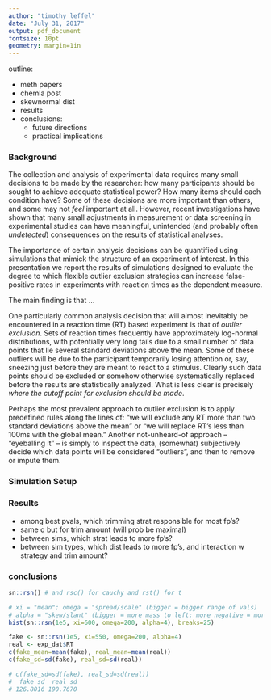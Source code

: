 ```yaml
---
author: "timothy leffel"
date: "July 31, 2017"
output: pdf_document
fontsize: 10pt
geometry: margin=1in
---
```


\thispagestyle{empty}

outline: 

- meth papers
- chemla post
- skewnormal dist
- results
- conclusions: 
    - future directions
    - practical implications

\newpage

### Background

The collection and analysis of experimental data requires many small decisions to be made by the researcher: how many participants should be sought to achieve adequate statistical power? How many items should each condition have? Some of these decisions are more important than others, and some may not *feel* important at all. However, recent investigations have shown that many small adjustments in measurement or data screening in experimental studies can have meaningful, unintended (and probably often *undetected*) consequences on the results of statistical analyses. 

The importance of certain analysis decisions can be quantified using simulations that mimick the structure of an experiment of interest. In this presentation we report the results of simulations designed to evaluate the degree to which flexible outlier exclusion strategies can increase false-positive rates in experiments with reaction times as the dependent measure. 

The main finding is that ...


One particularly common analysis decision that will almost inevitably be encountered in a reaction time (RT) based experiment is that of *outlier exclusion*. Sets of reaction times frequently have approximately log-normal distributions, with potentially very long tails due to a small number of data points that lie several standard deviations above the mean. Some of these outliers will be due to the participant temporarily losing attention or, say, sneezing just before they are meant to react to a stimulus. Clearly such data points should be excluded or somehow otherwise systematically replaced before the results are statistically analyzed. What is less clear is precisely *where the cutoff point for exclusion should be made*. 

Perhaps the most prevalent approach to outlier exclusion is to apply predefined rules along the lines of: "we will exclude any RT more than two standard deviations above the mean" or "we will replace RT's less than 100ms with the global mean." Another not-unheard-of approach -- "eyeballing it" -- is simply to inspect the data, (somewhat) subjectively decide which data points will be considered "outliers", and then to remove or impute them. 


### Simulation Setup 




### Results 

- among best pvals, which trimming strat responsible for most fp's?
- same q but for trim amount (will prob be maximal)
- between sims, which strat leads to more fp's?
- between sim types, which dist leads to more fp's, and interaction w strategy and trim amount?


### conclusions 



<!-- SCRATCH AREA AND SCRATCH CHUNK -->
<!--  
  - ...
  - ...
-->
```r
sn::rsn() # and rsc() for cauchy and rst() for t

# xi = "mean"; omega = "spread/scale" (bigger = bigger range of vals) 
# alpha = "skew/slant" (bigger = more mass to left; more negative = more right)
hist(sn::rsn(1e5, xi=600, omega=200, alpha=4), breaks=25)

fake <- sn::rsn(1e5, xi=550, omega=200, alpha=4)
real <- exp_dat$RT
c(fake_mean=mean(fake), real_mean=mean(real))
c(fake_sd=sd(fake), real_sd=sd(real))

# c(fake_sd=sd(fake), real_sd=sd(real))
#  fake_sd  real_sd 
# 126.8016 190.7670 

```





<!-- To the extent that the impact of seemingly minor analysis decisions can be measured, it is worth doing so -- if for no other reason than sleeping easier at night.  -->

<!-- There is an increasing pressure to conform to... at the same time ling data presents its own challenges ...  -->
